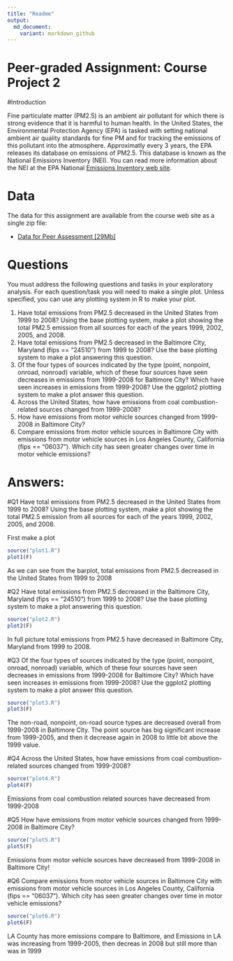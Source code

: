```yaml
---
title: "Readme"
output: 
  md_document:
    variant: markdown_github
---
```


Peer-graded Assignment: Course Project 2
========================================

#Introduction

Fine particulate matter (PM2.5) is an ambient air pollutant for which there is strong evidence that it is harmful to human health. In the United States, the Environmental Protection Agency (EPA) is tasked with setting national ambient air quality standards for fine PM and for tracking the emissions of this pollutant into the atmosphere. Approximatly every 3 years, the EPA releases its database on emissions of PM2.5. This database is known as the National Emissions Inventory (NEI). You can read more information about the NEI at the EPA National [Emissions Inventory web site](http://www.epa.gov/ttn/chief/eiinformation.html).

# Data

The data for this assignment are available from the course web site as a single zip file:

* [Data for Peer Assessment [29Mb]](https://d396qusza40orc.cloudfront.net/exdata%2Fdata%2FNEI_data.zip)


# Questions

You must address the following questions and tasks in your exploratory analysis. For each question/task you will need to make a single plot. Unless specified, you can use any plotting system in R to make your plot.

1. Have total emissions from PM2.5 decreased in the United States from 1999 to 2008? Using the base plotting system, make a plot showing the total PM2.5 emission from all sources for each of the years 1999, 2002, 2005, and 2008.
2. Have total emissions from PM2.5 decreased in the Baltimore City, Maryland (fips == "24510") from 1999 to 2008? Use the base plotting system to make a plot answering this question.
3. Of the four types of sources indicated by the type (point, nonpoint, onroad, nonroad) variable, which of these four sources have seen decreases in emissions from 1999-2008 for Baltimore City? Which have seen increases in emissions from 1999-2008? Use the ggplot2 plotting system to make a plot answer this question.
4. Across the United States, how have emissions from coal combustion-related sources changed from 1999-2008?
5. How have emissions from motor vehicle sources changed from 1999-2008 in Baltimore City?
6. Compare emissions from motor vehicle sources in Baltimore City with emissions from motor vehicle sources in Los Angeles County, California (fips == "06037"). Which city has seen greater changes over time in motor vehicle emissions?

Answers:
=============

#Q1
Have total emissions from PM2.5 decreased in the United States from 1999 to 2008? Using the base plotting system, make a plot showing the total PM2.5 emission from all sources for each of the years 1999, 2002, 2005, and 2008.

First make a plot
```r
source("plot1.R")
plot1(F)
```

As we can see from the barplot, total emissions from PM2.5 decreased in the United States from 1999 to 2008

#Q2
Have total emissions from PM2.5 decreased in the Baltimore City, Maryland (fips == "24510") from 1999 to 2008? Use the base plotting system to make a plot answering this question.

```r
source("plot2.R")
plot2(F)
```

In full picture total emissions from PM2.5 have decreased in Baltimore City, Maryland from 1999 to 2008.

#Q3
Of the four types of sources indicated by the type (point, nonpoint, onroad, nonroad) variable, which of these four sources have seen decreases in emissions from 1999-2008 for Baltimore City? Which have seen increases in emissions from 1999-2008? Use the ggplot2 plotting system to make a plot answer this question.

```r
source("plot3.R")
plot3(F)
```

The non-road, nonpoint, on-road source types are decreased overall from 1999-2008 in Baltimore City.
The point source has big significant increase from 1999-2005, and then it decrease again in 2008 to little bit above the 1999 value.

#Q4 
Across the United States, how have emissions from coal combustion-related sources changed from 1999-2008?

```r
source("plot4.R")
plot4(F)
```

Emissions from coal combustion related sources have decreased from 1999-2008

#Q5
How have emissions from motor vehicle sources changed from 1999-2008 in Baltimore City?

```r
source("plot5.R")
plot5(F)
```

Emissions from motor vehicle sources have decreased from 1999-2008 in Baltimore City!

#Q6
Compare emissions from motor vehicle sources in Baltimore City with emissions from motor vehicle sources in Los Angeles County, California (fips == "06037"). Which city has seen greater changes over time in motor vehicle emissions?

```r
source("plot6.R")
plot6(F)
```

LA County has more emissions compare to Baltimore, and Emissions in LA was increasing from 1999-2005, then decreas in 2008 but still more than was in 1999